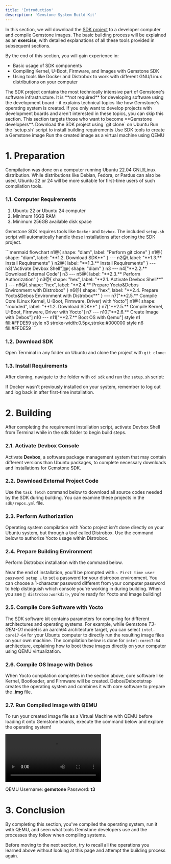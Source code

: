 ```yaml
---
title: 'Introduction'
description: 'Gemstone System Build Kit'
---
```



In this section, we will download the [SDK project](https://github.com/t3gemstone/sdk.git) to a developer computer 
and compile Gemstone images. The basic building process will be explained as an **exercise**, with detailed 
explanations of all these tools provided in subsequent sections.

<Tip>
By the end of this section, you will gain experience in:

* Basic usage of SDK components
* Compiling Kernel, U-Boot, Firmware, and Images with Gemstone SDK
* Using tools like Docker and Distrobox to work with different GNU/Linux distributions on your computer
</Tip>

<Note>
The SDK project contains the most technically intensive part of Gemstone's software infrastructure. It is 
**not required** for developing software using the development board - it explains technical topics like 
how Gemstone's operating system is created. If you only want to develop projects with development boards 
and aren't interested in these topics, you can skip this section. This section targets those who want to 
become **Gemstone developers**.
</Note>

<Steps>
  <Step title="Download SDK">
    Download the SDK project using `git clone` on Ubuntu
  </Step>
  <Step title="Install Requirements">
    Run the `setup.sh` script to install building requirements
  </Step>
  <Step title="Create Image">
    Use SDK tools to create a Gemstone image
  </Step>
  <Step title="Use QEMU">
    Run the created image as a virtual machine using QEMU
  </Step>
</Steps>

# 1. Preparation

Compilation was done on a computer running Ubuntu 22.04 GNU/Linux distribution. While distributions like 
Debian, Fedora, or Pardus can also be used, Ubuntu 22 or 24 will be more suitable for first-time users of such 
compilation tools.

### 1.1. Computer Requirements

1. Ubuntu 22 or Ubuntu 24 computer
2. Minimum 16GB RAM
3. Minimum 256GB available disk space

Gemstone SDK requires tools like `Docker` and `Devbox`. The included `setup.sh` script will automatically handle 
these installations after cloning the SDK project.

<Card>
```mermaid
flowchart
	n1@{ shape: "diam", label: "Perform git clone" }
	n1@{ shape: "diam", label: "**1.2. Download SDK**" } --- n2@{ label: "**1.3.** Install Requirements" }
	n2@{ label: "**1.3.** Install Requirements" } --- n3["Activate Devbox Shell"]@{ shape: "diam" }
	n3 --- n4["**2.2.** Download External Code"]
	n3 --- n5@{ label: "**2.3.** Perform Authorization" }
	n3@{ shape: "hex", label: "**2.1. Activate Devbox Shell**" } --- n6@{ shape: "hex", label: "**2.4.** Prepare Yocto&Debos Environment with Distrobox" }
	n6@{ shape: "hex", label: "**2.4. Prepare Yocto&Debos Environment with Distrobox**" } --- n7["**2.5.** Compile Core (Linux Kernel, U-Boot, Firmware, Driver) with Yocto"]
	n1@{ shape: "rounded", label: "**1.2. Download SDK**" }
	n7["**2.5.** Compile Kernel, U-Boot, Firmware, Driver with Yocto"]
	n7 --- n10["**2.6.** Create Image with Debos"]
	n10 --- n11["**2.7.** Boot OS with Qemu"]
	style n1 fill:#FFDE59
	style n3 stroke-width:0.5px,stroke:#000000
	style n6 fill:#FFDE59
```
</Card>

### 1.2. Download SDK

Open Terminal in any folder on Ubuntu and clone the project with `git clone`:

<SnippetSdkClone />

### 1.3. Install Requirements

After cloning, navigate to the folder with `cd sdk` and run the `setup.sh` script:

<SnippetSdkSetup />

<Warning>
If Docker wasn't previously installed on your system, remember to log out and log back in after first-time installation.
</Warning>

# 2. Building

After completing the requirement installation script, activate Devbox Shell from Terminal while in the sdk folder 
to begin build steps.

### 2.1. Activate Devbox Console

Activate **Devbox**, a software package management system that may contain different versions than Ubuntu packages, 
to complete necessary downloads and installations for Gemstone SDK.

<SnippetSdkDevboxShell />

### 2.2. Download External Project Code

Use the `task fetch` command below to download all source codes needed by the SDK during building. You can 
examine these projects in the `sdk/repos.yml` file.

<SnippetSdkTaskFetch />

### 2.3. Perform Authorization

Operating system compilation with Yocto project isn't done directly on your Ubuntu system, but through a tool 
called Distrobox. Use the command below to authorize Yocto usage within Distrobox.

<SnippetSdkPermissions />

### 2.4. Prepare Building Environment

Perform Distrobox installation with the command below.

<SnippetSdkTaskBox />

Near the end of installation, you'll be prompted with `⚠️ First time user password setup ⚠️` to set a password 
for your distrobox environment. You can choose a 1-character password different from your computer password to 
help distinguish which console you're working in during building. When you see `🚀 distrobox:workdir>`, you're 
ready for Yocto and Image building!

### 2.5. Compile Core Software with Yocto

The SDK software kit contains parameters for compiling for different architectures and operating systems. For 
example, while Gemstone _T3-GEM-O1_ model is an aarch64 architecture target, you can select `intel-corei7-64` for 
your Ubuntu computer to directly run the resulting image files on your own machine. The compilation below is done 
for `intel-corei7-64` architecture, explaining how to boot these images directly on your computer using QEMU 
virtualization.

<SnippetSdkTaskYocto />

### 2.6. Compile OS Image with Debos

When Yocto compilation completes in the section above, core software like Kernel, Bootloader, and Firmware 
will be created. Debos/Debootstrap creates the operating system and combines it with core software to prepare 
the **.img** file.

<SnippetSdkTaskDebos />

### 2.7. Run Compiled Image with QEMU

To run your created image file as a Virtual Machine with QEMU before loading it onto Gemstone boards, execute the 
command below and explore the operating system!

<SnippetSdkTaskQemu />

<Frame caption="Running Gemstone image with QEMU.">
  <video controls className="w-full aspect-video" src="../../videos/gemstone-qemu.mp4"></video>
</Frame>

<Tip>QEMU Username: **gemstone** Password: **t3**</Tip>

# 3. Conclusion

By completing this section, you've compiled the operating system, run it with QEMU, and seen what tools Gemstone 
developers use and the processes they follow when compiling systems.

<Check>
Before moving to the next section, try to recall all the operations you learned above without looking at this page 
and attempt the building process again.
</Check>
